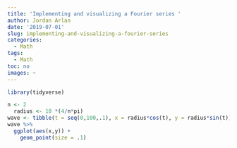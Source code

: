 ```yaml
---
title: 'Implementing and visualizing a Fourier series '
author: Jordan Arlan
date: '2019-07-01'
slug: implementing-and-visualizing-a-fourier-series
categories:
  - Math
tags:
  - Math
toc: no
images: ~
---
```


```r
library(tidyverse)

```

```r
n <- 2
  radius <- 10 *(4/n*pi)
wave <- tibble(t = seq(0,100,.1), x = radius*cos(t), y = radius*sin(t))
wave %>% 
  ggplot(aes(x,y)) +
    geom_point(size = .1)
  
```


